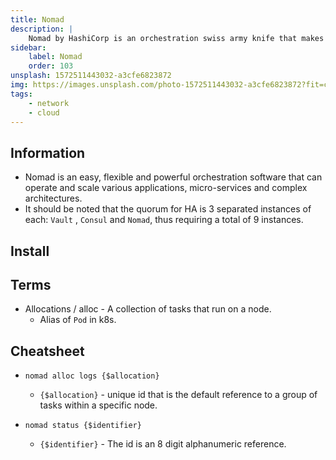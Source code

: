```yaml
---
title: Nomad
description: |
    Nomad by HashiCorp is an orchestration swiss army knife that makes container management extremely flexible and easy.
sidebar:
    label: Nomad
    order: 103
unsplash: 1572511443032-a3cfe6823872
img: https://images.unsplash.com/photo-1572511443032-a3cfe6823872?fit=crop&w=1400&h=700&q=75
tags:
    - network
    - cloud
---
```



## Information

-   Nomad is an easy, flexible and powerful orchestration software that can operate and scale various applications, micro-services and complex architectures.
-   It should be noted that the quorum for HA is 3 separated instances of each: `Vault` , `Consul` and `Nomad`, thus requiring a total of 9 instances.

## Install


## Terms


-   Allocations / alloc - A collection of tasks that run on a node.
    -   Alias of `Pod` in k8s.


## Cheatsheet

-   `nomad alloc logs {$allocation}`

    -   `{$allocation}` - unique id that is the default reference to a group of tasks within a specific node.

-   `nomad status {$identifier}`
    -   `{$identifier}` - The id is an 8 digit alphanumeric reference.
